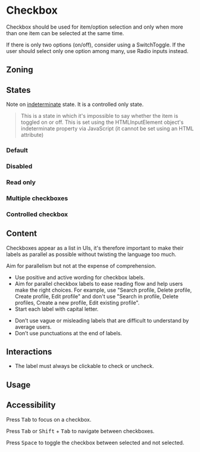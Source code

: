 


<Meta of={Stories} />
<Status id="formFieldInputCheckbox" />

# Checkbox

Checkbox should be used for item/option selection and only when more than one item can be selected at the same time.

If there is only two options (on/off), consider using a SwitchToggle. If the user should select only one option among many, use Radio inputs instead.

## Zoning

<FigmaImage
	src="https://www.figma.com/file/qc8oUSyVJM67gSsbTShftt/%F0%9F%93%90-Zoning?node-id=44%3A59"
	alt="zoning image for checkbox"
/>

## States

<FigmaImage
	src="https://www.figma.com/file/9q3dOyrI7zRR7dHDe2jRpz/Checkbox?node-id=1%3A78"
	alt="Checkbox inputs for form in various states"
/>

Note on [indeterminate](https://developer.mozilla.org/en-US/docs/Web/HTML/Element/input/checkbox#indeterminate_state_checkboxes) state. It is a controlled only state.

> This is a state in which it's impossible to say whether the item is toggled on or off. This is set using the HTMLInputElement object's indeterminate property via JavaScript (it cannot be set using an HTML attribute)

### Default

<Canvas of={Stories.CheckboxFillStates} />

### Disabled

<Canvas of={Stories.CheckboxFillStatesDisabled} />

### Read only

<Canvas of={Stories.CheckboxFillStatesReadonly} />

### Multiple checkboxes

<Canvas of={Stories.CheckboxReactHooksForm} />

### Controlled checkbox

<Canvas of={Stories.CheckboxControlled} />

## Content

Checkboxes appear as a list in UIs, it's therefore important to make their labels as parallel as possible without twisting the language too much.

Aim for parallelism but not at the expense of comprehension.

<Use>
	<Use.Do>
		<ul>
			<li>Use positive and active wording for checkbox labels.</li>
			<li>
				Aim for parallel checkbox labels to ease reading flow and help users make the right choices.
				For example, use "Search profile, Delete profile, Create profile, Edit profile" and don't
				use "Search in profile, Delete profiles, Create a new profile, Edit existing profile".
			</li>
			<li>Start each label with capital letter.</li>
		</ul>
	</Use.Do>
	<Use.Dont>
		<ul>
			<li>
				Don’t use vague or misleading labels that are difficult to understand by average users.
			</li>
			<li>Don’t use punctuations at the end of labels.</li>
		</ul>
	</Use.Dont>
</Use>

## Interactions

- The label must always be clickable to check or uncheck.

## Usage

<Canvas of={Stories.Basic} />
<Controls of={Stories.Basic} />

## Accessibility

Press <kbd>Tab</kbd> to focus on a checkbox.

Press <kbd>Tab</kbd> or <kbd>Shift</kbd> + <kbd>Tab</kbd> to navigate between checkboxes.

Press <kbd>Space</kbd> to toggle the checkbox between selected and not selected.
